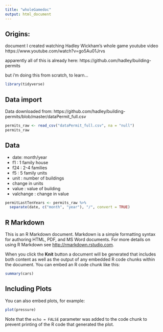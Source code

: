 ```yaml
---
title: "wholeGamedoc"
output: html_document
---
```

## Origins:
document I created watching Hadley Wickham's whole game youtube video
https://www.youtube.com/watch?v=go5Au01Jrvs

apparently all of this is already here:
https://github.com/hadley/building-permits

but i'm doing this from scratch, to learn...

```r
library(tidyverse)
```

## Data import

Data downloaded from: https://github.com/hadley/building-permits/blob/master/dataPermit_full.csv


```r
permits_raw <- read_csv("dataPermit_full.csv", na = "null")
permits_raw
```

## Data

- date: month/year
- f1 : 1 family house
- f24 : 2-4 families
- f5 : 5 family units
- unit : number of buildings
- change in units
- value : value of building
- valchange : change in value

```r
permitLastTenYears <- permits_raw %>%
  separate(date, c("month", "year"), "/", convert = TRUE)
```


## R Markdown

This is an R Markdown document. Markdown is a simple formatting syntax for authoring HTML, PDF, and MS Word documents. For more details on using R Markdown see <http://rmarkdown.rstudio.com>.

When you click the **Knit** button a document will be generated that includes both content as well as the output of any embedded R code chunks within the document. You can embed an R code chunk like this:

```r
summary(cars)
```

## Including Plots

You can also embed plots, for example:

```r
plot(pressure)
```

Note that the `echo = FALSE` parameter was added to the code chunk to prevent printing of the R code that generated the plot.
